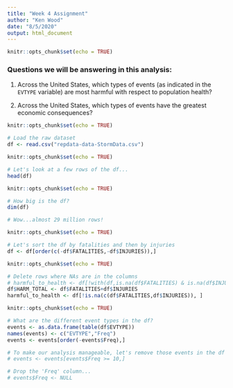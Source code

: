 ```yaml
---
title: "Week 4 Assignment"
author: "Ken Wood"
date: "8/5/2020"
output: html_document
---
```


```r
knitr::opts_chunk$set(echo = TRUE)
```
### Questions we will be answering in this analysis:

1. Across the United States, which types of events (as indicated in the 
`EVTYPE` variable) are most harmful with respect to population health?

2. Across the United States, which types of events have the greatest economic consequences?

```r
knitr::opts_chunk$set(echo = TRUE)

# Load the raw dataset
df <- read.csv("repdata-data-StormData.csv")
```

```r
knitr::opts_chunk$set(echo = TRUE)

# Let's look at a few rows of the df...
head(df)
```

```r
knitr::opts_chunk$set(echo = TRUE)

# How big is the df?  
dim(df)

# Wow...almost 29 million rows!
```

```r
knitr::opts_chunk$set(echo = TRUE)

# Let's sort the df by fatalities and then by injuries
df <- df[order(c(-df$FATALITIES,-df$INJURIES)),]
```

```r
knitr::opts_chunk$set(echo = TRUE)

# Delete rows where NAs are in the columns
# harmful_to_health <- df[!with(df,is.na(df$FATALITIES) & is.na(df$INJURIES)),]
df$HARM_TOTAL <- df$FATALITIES+df$INJURIES
harmful_to_health <- df[!is.na(c(df$FATALITIES,df$INJURIES)), ]
```

```r
knitr::opts_chunk$set(echo = TRUE)

# What are the different event types in the df?
events <- as.data.frame(table(df$EVTYPE))
names(events) <- c("EVTYPE","Freq")
events <- events[order(-events$Freq),] 
```

```r
# To make our analysis manageable, let's remove those events in the df with < 10 occurrences
# events <- events[events$Freq >= 10,]

# Drop the 'Freq' column...
# events$Freq <- NULL
```

